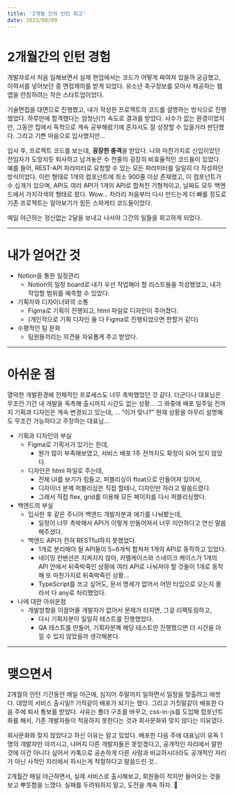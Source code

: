 ```yaml
---
title: '2개월 간의 인턴 회고'
date: 2023/08/09
---
```


# 2개월간의 인턴 경험

개발자로서 처음 일해보면서 실제 현업에서는 코드가 어떻게 짜여져 있을까 궁금했고,
이력서를 넣어보던 중 면접제의를 받게 되었다.
유소년 축구정보를 모아서 제공하는 웹앱을 런칭하려는 작은 스타트업이었다.

기술면접을 대면으로 진행했고, 내가 작성한 프로젝트의 코드를 설명하는 방식으로 진행했었다.
하루만에 합격했다는 엄청난(?) 속도로 결과를 받았다.
사수가 없는 환경이었지만, 그동안 집에서 독학으로 계속 공부해왔기에 혼자서도 잘 성장할 수 있을거라 판단했다.
그리고 기쁜 마음으로 입사했지만...

입사 후, 프로젝트 코드를 보는데, **굉장한 충격**을 받았다.
나와 마찬가지로 신입이었던 전임자가 도망치듯 퇴사하고 남겨놓은 수 천줄의 굉장히 비효율적인 코드들이 있었다.
예를 들어, REST-API 파라미터로 요청할 수 있는 모든 파라미터를 일일히 다 작성하던 방식이었다.
이런 형태로 1개의 컴포넌트에 최소 900줄 이상 존재했고, 이 컴포넌트가 수 십개가 있으며,
API도 여러 API가 1개의 API로 합쳐진 기형적이고, 날짜도 모두 백엔드에서 가지각색의 형태로 왔다.
Wow...
차라리 처음부터 다시 만드는게 더 빠를 정도로 기존 프로젝트는 알아보기가 힘든 스파게티 코드들이었다.

매일 야근하는 정신없는 2달을 보내고 나서야 그간의 일들을 회고하게 되었다.

---

# 내가 얻어간 것

- Notion을 통한 일정관리
  - Notion의 일정 board로 내가 우선 작업해야 할 리스트들을 작성했었고, 내가 작업할 범위를 예측할 수 있었다.
- 기획자와 디자이너와의 소통
  - Figma로 기획이 진행되고, html 파일로 디자인이 주어졌다.
  - (개인적으로 기획 디자인 둘 다 Figma로 진행되었으면 편할거 같다)
- 수평적인 팀 문화
  - 팀원들끼리는 의견을 자유롭게 주고 받았다.

---

# 아쉬운 점

열악한 개발환경에 전체적인 프로세스도 너무 촉박했었던 것 같다.
더군다나 대표님은 무조건 기간 내 개발을 독촉해 출시까지 시간도 없는 상황...
그 와중에 배포 일주일 전까지 기획과 디자인은 계속 변경되고 있는데, ... “이거 맞나?”
현재 상황을 아무리 설명해도 무조건 가능하다고 주장하는 대표님...

- 기획과 디자인의 부실
  - Figma로 기획서가 있기는 한데,
    - 뭔가 많이 부족해보였고, 서비스 배포 1주 전까지도 확정이 되어 있지 않았다.
  - 디자인은 html 파일로 주는데,
    - 전체 UI를 보기가 힘들고, 퍼블리싱이 float으로 만들어져 있어서,
    - 디자이너 분께 퍼블리싱은 직접 할테니, 디자인만 하라고 말씀드렸다.
    - 그래서 직접 flex, grid를 이용해 모든 페이지를 다시 퍼블리싱했다.
- 백엔드의 부실
  - 입사한 후 같은 주니어 백엔드 개발자분과 애기를 나눠봤는데,
    - 일정이 너무 촉박해서 API가 이렇게 만들어져서 너무 미안하다고 연신 말씀해주셨다.
  - 백엔드 API가 전혀 RESTful하지 못했었다.
    - 1개로 분리해야 될 API들이 5~6개씩 합쳐져 1개의 API로 동작하고 있었다.
    - 네이밍 컨벤션은 지켜지지 않아, 카멜케이스와 스네이크 케이스가 1개의 API 안에서 뒤죽박죽인 상황에 여러 API로 나눠져야 할 것들이 1개로 동작해 또 마찬가지로 뒤죽박죽인 상황...
    - TypeScript를 쓰고 싶어도, 문서 명세가 없어서 어떤 타입으로 오는지 몰라서 다 any로 처리했었다.
- 나에 대한 아쉬운점
  - 개발방향을 이끌어줄 개발자가 없어서 문제가 터지면, 그걸 리팩토링하고,
    - 다시 기획자분이 일일히 테스트를 진행했었다.
    - QA 테스트를 만들어, 기획자분께 해당 테스트만 진행했으면 더 시간을 아낄 수 있지 않았을까 생각해본다.

---

# 맺으면서

2개월의 인턴 기간동안 매일 야근에, 심지어 주말까지 일하면서 일정을 맞출려고 애썻다.
대망의 서비스 출시일!! 기적같이 배포가 되기는 했다.
그리고 거짓말같이 배포한 다음 주에 퇴사 통보를 받았다.
사유는 폴더 구조를 바꾸고, css-in-js를 도입해 컴포넌트화를 해서, 기존 개발자들이 적응하지 못한다는 것과
회사문화와 맞지 않다는 이유였다.

회사문화와 맞지 않았다고 하신 이유는 알고 있었다.
배포한 다음 주에 대표님이 유독 1명의 개발자만 아끼시고, 나머지 다른 개발자들은 못믿겠다고,
공개적인 자리에서 말한 것에 이건 아니다 싶어서
카톡으로 공손하게 다른 사람과 비교하시더라도 공개적인 자리가 아닌 사적인 자리에서 하시는게 적절하다고 말씀드린 것..

2개월간 매일 야근하면서, 실제 서비스로 출시해보고, 회원들이 작지만 들어오는 것을 보고 뿌듯함을 느꼈다.
실패를 두려워하지 말고, 도전을 계속 하자. 🤗
